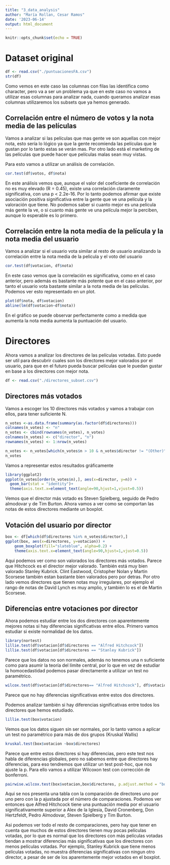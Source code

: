 ```yaml
---
title: "3_data_analysis"
author: "María Rollan, Cesar Ramos"
date: '2023-06-14'
output: html_document
---
```


```r
knitr::opts_chunk$set(echo = TRUE)
```

# Dataset original

```r
df <- read.csv("./puntuacionesFA.csv")
str(df)
```

Como vemos en este caso las columnas con filas las identifica como character, pero va a ser un problema ya que en este caso no vamos a utilizar esas columnas para analizar nada, cuando queramos analizar esas columnas utilizaremos los subsets que ya hemos generado.

## Correlación entre el número de votos y la nota media de las películas
Vamos a analizar si las películas que mas gente ve son aquellas con mejor nota, esto sería lo lógico ya que la gente recomienda las películas que le gustan por lo tanto estas se verán mas. Por otro lado está el marketing de las películas que puede hacer que películas malas sean muy vistas.

Para esto vamos a utilizar un análisis de correlación.
```r
cor.test(df$votos, df$nota)
```

En este análisis vemos que, aunque el valor del coeficiente de correlación no es muy elevado (R = 0.45), existe una correlación claramente significativa, con una p < 2.2e-16. Por lo tanto podemos afirmar que existe asociación positiva significativa entre la gente que ve una película y la valoración que tiene. No podemos saber si cuanto mejor es una película más gente la ve, o si cuanto más gente ve una película mejor la perciben, aunque lo esperable es lo primero.

## Correlación entre la nota media de la película y la nota media del usuario
Vamos a analizar si el usuario vota similar al resto de usuario analizando la correlación entre la nota media de la pelicula y el voto del usuario
```r
cor.test(df$votacion, df$nota)
```

En este caso vemos que la correlación es significativa, como en el caso anterior, pero además es bastante más potente que en el caso anterior, por tanto el usuario vota bastante similar a la nota media de las películas. Podemos ver esto representado en un plot.

```r
plot(df$nota, df$votacion)
abline(lm(df$votacion~df$nota))
```


En el gráfico se puede observar perfectamente como a medida que aumenta la nota media aumenta la puntuación del usuario. 


# Directores
Ahora vamos a analizar los directores de las películas votadas. Esto puede ser util para descubrir cuales son los directores mejor valorados por el usuario, para que en el futuro pueda buscar películas que le puedan gustar en base a los directores con mejor nota.

```r
df <- read.csv("./directores_subset.csv")
```


## Directores más votados
Vamos a escoger los 10 directores más votados y vamos a trabajar con ellos, para tener suficiente N.

```r
n_votes <-as.data.frame(summary(as.factor(df$directores)))
colnames(n_votes) <- "n"
n_votes <- cbind(rownames(n_votes), n_votes)
colnames(n_votes) <- c("director", "n")
rownames(n_votes) <- 1:nrow(n_votes)

n_votes <- n_votes[which(n_votes$n > 10 & n_votes$director != "(Other)"),]
n_votes
```


Vamos a representar estos resultados gráficamente
```r
library(ggplot2)
ggplot(n_votes[order(n_votes$n),], aes(x=director, y=n)) + 
  geom_bar(stat = "identity")+
  theme(axis.text.x=element_text(angle=90,hjust=1,vjust=0.5))
```

Vemos que el director más votado es Steven Spielberg, seguido de Pedro almodovar y de Tim Burton. Ahora vamos a ver como se comportan las notas de estos directores mediante un boxplot.

## Votación del usuario por director
```r
box <- df[which(df$directores %in% n_votes$director),]
ggplot(box, aes(x=directores, y=votacion)) + 
    geom_boxplot(fill="slateblue", alpha=0.2) +
    theme(axis.text.x=element_text(angle=90,hjust=1,vjust=0.5))
```

Aqui podemos ver como son valorados los directores más votados. Parece que Hitchcock es el director mejor valorado. También está muy bien valorado Stanley Kubrick. Clint Eastwood, Cristopher Nolan y Martin Scorsese también estan bastante bien valorados pero por detras. Por otro lado vemos directores que tienen notas muy irregulares, por ejemplo el rango de notas de David Lynch es muy amplio, y también lo es el de Martin Scorsese.

## Diferencias entre votaciones por director
Ahora podemos estudiar entre los dos directores con aparentemente mejores notas si hay diferencias significativas entre ellos. Primero vamos estudiar si existe normalidad de los datos.
```r
library(nortest)
lillie.test(df$votacion[df$directores == "Alfred Hitchcock"])
lillie.test(df$votacion[df$directores == "Stanley Kubrick"])
```

Parece que los datos no son normales, además no tenemos una n suficiente como para asumir la teoría del límite central, por lo que en vez de estudiar la homocedastidad podemos pasar directamente a utilizar un test no paramétrico.
```r
wilcox.test(df$votacion[df$directores== "Alfred Hitchcock"], df$votacion[df$directores== "Stanley Kubrick"])
```

Parece que no hay diferencias significativas entre estos dos directores.

Podemos analizar también si hay diferencias significativas entre todos los directores que hemos estudiado.
```r
lillie.test(box$votacion)
```

Vemos que los datos siguen sin ser normales, por lo tanto vamos a aplicar un test no paramétrico para más de dos grupos (Kruskal Wallis)
```r
kruskal.test(box$votacion ~box$directores)
```

Parece que entre estos directores si hay diferencias, pero este test nos habla de diferencias globales, pero no sabemos entre que directores hay diferencias, para eso tendremos que utilizar un test post-hoc, que nos ajuste la p. Para ello vamos a utilizar Wilcoxon test con corrección de bonferroni.
```r
pairwise.wilcox.test(box$votacion,box$directores, p.adjust.method = "bonferroni")
```


Aqui se nos presenta una tabla con la comparación de directores uno por uno pero con la p ajustada por el número de comparaciones. Podemos ver entonces que Alfred Hitchcock tiene una puntuación media por el usuario significativamente superior a Alex de la Iglesia, David Cronenberg, Don Hertzfeldt, Pedro Almodovar, Steven Spielberg y Tim Burton. 

Asi podemos ver todo el resto de comparaciones, pero hay que tener en cuenta que muchos de estos directores tienen muy pocas películas votadas, por lo que es normal que los directores con más películas votadas tiendan a mostrar diferencias más significativas que los directores con menos películas votadas. Por ejemplo, Stanley Kubrick que tiene menos películas votadas, no muestra diferencias significativas con ningun otro director, a pesar de ser de los aparentemente mejor votados en el boxplot.